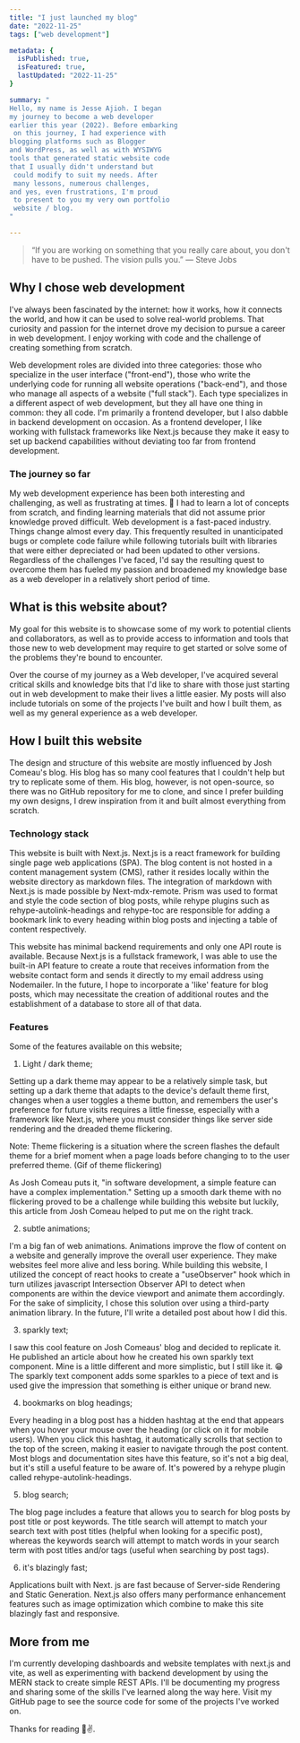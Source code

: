 ```yaml
---
title: "I just launched my blog"
date: "2022-11-25"
tags: ["web development"]

metadata: {
  isPublished: true,
  isFeatured: true,
  lastUpdated: "2022-11-25"
}

summary: "
Hello, my name is Jesse Ajioh. I began 
my journey to become a web developer 
earlier this year (2022). Before embarking
 on this journey, I had experience with 
blogging platforms such as Blogger 
and WordPress, as well as with WYSIWYG 
tools that generated static website code 
that I usually didn't understand but
 could modify to suit my needs. After
 many lessons, numerous challenges, 
and yes, even frustrations, I'm proud
 to present to you my very own portfolio
 website / blog.
" 

---
```


<Article>

> “If you are working on something that you really care about,
> you don\'t have to be pushed. The vision pulls you.” — Steve Jobs

## Why I chose web development

I've always been fascinated by the internet: how it works, how it connects the world, and how it can be used to solve real-world problems. That curiosity and passion for the internet drove my decision to pursue a career in web development. I enjoy working with code and the challenge of creating something from scratch. 

Web development roles are divided into three categories: those who specialize in the user interface ("front-end"), those who write the underlying code for running all website operations ("back-end"), and those who manage all aspects of a website ("full stack"). Each type specializes in a different aspect of web development, but they all have one thing in common: they all code. I'm primarily a frontend developer, but I also dabble in backend development on occasion. As a frontend developer, I like working with fullstack frameworks like Next.js because they make it easy to set up backend capabilities without deviating too far from frontend development.

### The journey so far

My web development experience has been both interesting and challenging, as well as frustrating at times. 🤦 I had to learn a lot of concepts from scratch, and finding learning materials that did not assume prior knowledge proved difficult. Web development is a fast-paced industry. Things change almost every day. This frequently resulted in unanticipated bugs or complete code failure while following tutorials built with libraries that were either depreciated or had been updated to other versions. Regardless of the challenges I've faced, I'd say the resulting quest to overcome them has fueled my passion and broadened my knowledge base as a web developer in a relatively short period of time.

## What is this website about?

My goal for this website is to showcase some of my work to potential clients and collaborators, as well as to provide access to information and tools that those new to web development may require to get started or solve some of the problems they're bound to encounter.

Over the course of my journey as a
Web developer, I've acquired several critical skills and knowledge bits that I'd like to share with those just starting out in web development to make their lives a little easier. My posts will also include tutorials on some of the projects I've built and how I built them, as well as my general experience as a web developer.


## How I built this website

The design and structure of this website are mostly influenced by Josh Comeau's blog. His blog has so many cool features that I couldn't help but try to replicate some of them. His blog, however, is not open-source, so there was no GitHub repository for me to clone, and since I prefer building my own designs, I drew inspiration from it and built almost everything from scratch.

### Technology stack

This website is built with Next.js. Next.js is a react framework for building single page web applications (SPA). The blog content is not hosted in a content management system (CMS), rather it resides locally within the website directory as markdown files. The integration of markdown with Next.js is made possible by Next-mdx-remote. Prism was used to format and style the code section of blog posts, while rehype plugins such as rehype-autolink-headings and rehype-toc are responsible for adding a bookmark link to every heading within blog posts and injecting a table of content respectively. 

This website has minimal backend requirements and only one API route is available. Because Next.js is a fullstack framework, I was able to use the built-in API feature to create a route that receives information from the website contact form and sends it directly to my email address using Nodemailer. In the future, I hope to incorporate a 'like' feature for blog posts, which may necessitate the creation of additional routes and the establishment of a database to store all of that data.

### Features

Some of the features available on this website;

1. Light / dark theme; 

Setting up a dark theme may appear to be a relatively simple task, but setting up a dark theme that adapts to the device's default theme first, changes when a user toggles a theme button, and remembers the user's preference for future visits requires a little finesse, especially with a framework like Next.js, where you must consider things like server side rendering and the dreaded theme flickering. 

Note: Theme flickering is a situation where the screen flashes the default theme for a brief moment when a page loads before changing to to the user preferred theme.
(Gif of theme flickering)

As Josh Comeau puts it, "in software development, a simple feature can have a complex implementation." Setting up a smooth dark theme with no flickering proved to be a challenge while building this website but luckily, this article from Josh Comeau helped to put me on the right track.

2. subtle animations;

I'm a big fan of web animations. Animations improve the flow of content on a website and generally improve the overall user experience. They make websites feel more alive and less boring. While building this website, I utilized the concept of react hooks to create a "useObserver"  hook which in turn utilizes javascript Intersection Observer API to detect when components are within the device viewport and animate them accordingly. For the sake of simplicity, I chose this solution over using a third-party animation library. In the future, I'll write a detailed post about how I did this.

3. sparkly text; 

I saw this cool feature on Josh Comeaus' blog and decided to replicate it. He published an article about how he created his own sparkly text component. Mine is a little different and more simplistic, but I still like it. 😁 The sparkly text component adds some sparkles to a piece of text and is used give the impression that something is either unique or brand new.

4. bookmarks on blog headings;

Every heading in a blog post has a hidden hashtag at the end that appears when you hover your mouse over the heading (or click on it for mobile users). When you click this hashtag, it automatically scrolls that section to the top of the screen, making it easier to navigate through the post content. Most blogs and documentation sites have this feature, so it's not a big deal, but it's still a useful feature to be aware of. It's powered by a rehype plugin called rehype-autolink-headings.

5. blog search; 

The blog page includes a feature that allows you to search for blog posts by post title or post keywords. The title search will attempt to match your search text with post titles (helpful when looking for a specific post), whereas the keywords search will attempt to match words in your search term with post titles and/or tags (useful when searching by post tags).

6. it's blazingly fast;

Applications built with Next. js are fast because of Server-side Rendering and Static Generation. Next.js also offers many performance enhancement features such as image optimization which combine to make this site blazingly fast and responsive.

## More from me

I'm currently developing dashboards and website templates with next.js and vite, as well as experimenting with backend development by using the MERN stack to create simple REST APIs. I'll be documenting my progress and sharing some of the skills I've learned along the way here. Visit my GitHub page to see the source code for some of the projects I've worked on.

Thanks for reading 🤗✌️.


</Article>

